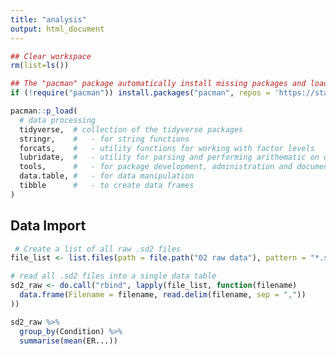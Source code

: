 ```yaml
---
title: "analysis"
output: html_document
---
```


```r

## Clear workspace
rm(list=ls())

## The "pacman" package automatically install missing packages and load them
if (!require("pacman")) install.packages("pacman", repos = 'https://stat.ethz.ch/CRAN/'); 

pacman::p_load(
  # data processing
  tidyverse,  # collection of the tidyverse packages
  stringr,    #   - for string functions
  forcats,    #   - utility functions for working with factor levels
  lubridate,  #   - utility for parsing and performing arithematic on dates 
  tools,      #   - for package development, administration and documentation
  data.table, #   - for data manipulation 
  tibble      #   - to create data frames
)
```

## Data Import

```r

 # Create a list of all raw .sd2 files
file_list <- list.files(path = file.path("02 raw data"), pattern = "*.sd2", recursive = TRUE, full.names= TRUE)

# read all .sd2 files into a single data table
sd2_raw <- do.call("rbind", lapply(file_list, function(filename)
  data.frame(Filename = filename, read.delim(filename, sep = ","))
))

sd2_raw %>% 
  group_by(Condition) %>% 
  summarise(mean(ER...))

```

